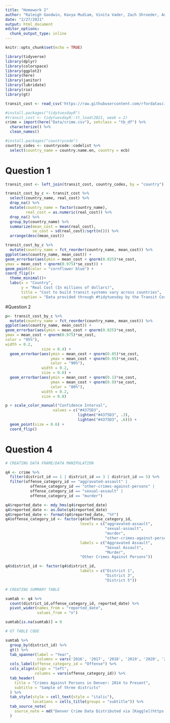 ```yaml
---
title: "Homework 2"
author: "Raleigh Goodwin, Kavya Mudiam, Vinita Vader, Zach Shroeder, Ann-Marie Barrett"
date: "2/27/2021"
output: html_document
editor_options: 
  chunk_output_type: inline
---
```


```r
knitr::opts_chunk$set(echo = TRUE)
```

```r
library(tidyverse)
library(dplyr)
library(colorspace)
library(ggplot2)
library(here)
library(janitor)
library(lubridate)
library(rio)
library(gt)

transit_cost <- read_csv('https://raw.githubusercontent.com/rfordatascience/tidytuesday/master/data/2021/2021-01-05/transit_cost.csv')

#install.packages("tidytuesdayR")
#transit_cost <- tidytuesdayR::tt_load(2021, week = 2)
crime = import(here("Data/crime.csv"), setclass = "tb_df") %>% 
  characterize() %>% 
  clean_names()

#install.packages("countrycode")
country_codes <- countrycode::codelist %>% 
  select(country_name = country.name.en, country = ecb)
```

# Question 1
```r
transit_cost <- left_join(transit_cost, country_codes, by = "country")

transit_cost_by_c <- transit_cost %>% 
  select(country_name, real_cost) %>% 
  drop_na() %>% 
  mutate(country_name = factor(country_name),
         real_cost = as.numeric(real_cost)) %>%
  drop_na() %>% 
  group_by(country_name) %>% 
  summarize(mean_cost = mean(real_cost),
            se_cost = sd(real_cost)/sqrt(n())) %>% 
  arrange(desc(mean_cost))

transit_cost_by_c %>%
  mutate(country_name = fct_reorder(country_name, mean_cost)) %>% 
ggplot(aes(country_name, mean_cost)) +
geom_errorbar(aes(ymin = mean_cost + qnorm(0.025)*se_cost,
ymax = mean_cost + qnorm(0.975)*se_cost)) +
geom_point(color = "cornflower blue") +
coord_flip()+
  theme_minimal()+
  labs(x = "Country",
       y = "Real Cost (In millions of dollars)",
       title = "Cost to build transit systems vary across countries",
       caption = "Data provided through #tidytuesday by the Transit Costs Project")
```


#Question 2
```r
p<- transit_cost_by_c %>%
  mutate(country_name = fct_reorder(country_name, mean_cost)) %>% 
ggplot(aes(country_name, mean_cost)) +
geom_errorbar(aes(ymin = mean_cost + qnorm(0.025)*se_cost,
ymax = mean_cost + qnorm(0.975)*se_cost,
color = "95%"),
width = 0.2,
                size = 0.4) + 
  geom_errorbar(aes(ymin = mean_cost + qnorm(0.05)*se_cost,
                    ymax = mean_cost + qnorm(0.95)*se_cost,
                    color = "90%"),
                width = 0.2,
                size = 0.6) + 
  geom_errorbar(aes(ymin = mean_cost + qnorm(0.1)*se_cost,
                    ymax = mean_cost + qnorm(0.9)*se_cost,
                    color = "80%"),
                width = 0.2,
                size = 0.8)

p + scale_color_manual("Confidence Interval",
                     values = c("#4375D3",
                                lighten("#4375D3", .3),
                                lighten("#4375D3", .6))) +
  geom_point(size = 0.6) +
  coord_flip() 

```


# Question 4

```r
# CREATING DATA FRAME/DATA MANIPULATION

q4 <- crime %>% 
  filter(district_id == 1 | district_id == 3 | district_id == 5) %>% 
  filter(offense_category_id == "aggravated-assault" |
           offense_category_id == "other-crimes-against-persons" |
           offense_category_id == "sexual-assault" |
           offense_category_id == "murder")

q4$reported_date <- mdy_hms(q4$reported_date)
q4$reported_date <- as.Date(q4$reported_date)
q4$reported_date <- format(q4$reported_date, "%Y")
q4$offense_category_id <- factor(q4$offense_category_id,
                                 levels = c("aggravated-assault",
                                            "sexual-assault",
                                            "murder",
                                            "other-crimes-against-persons"),
                                 labels = c("Aggravated Assault",
                                            "Sexual Assault",
                                            "Murder",
                                 "Other Crimes Against Persons"))

q4$district_id <- factor(q4$district_id,
                                 labels = c("District 1",
                                            "District 3",
                                            "District 5"))

# CREATING SUMMARY TABLE

sumtab <- q4 %>% 
  count(district_id,offense_category_id, reported_date) %>% 
  pivot_wider(names_from = "reported_date", 
              values_from = "n")

sumtab[is.na(sumtab)] = 0

# GT TABLE CODE

sumtab %>% 
  group_by(district_id) %>% 
  gt() %>% 
  tab_spanner(label = "Year",
              columns = vars('2016', '2017', '2018', '2019', '2020', '2021')) %>%
  cols_label(offense_category_id = "Offense") %>% 
  cols_align(align = "left",
             columns = vars(offense_category_id)) %>% 
  tab_header(
    title = "Crimes Against Persons in Denver: 2014 to Present",
    subtitle = "Sample of three districts"
  ) %>% 
  tab_style(style = cell_text(style = "italic"),
            locations = cells_title(groups = "subtitle")) %>% 
  tab_source_note(
    source_note = md("Denver Crime Data Distributed via [Kaggle](https://www.kaggle.com/paultimothymooney/denver-crime-data)")
  )


```

